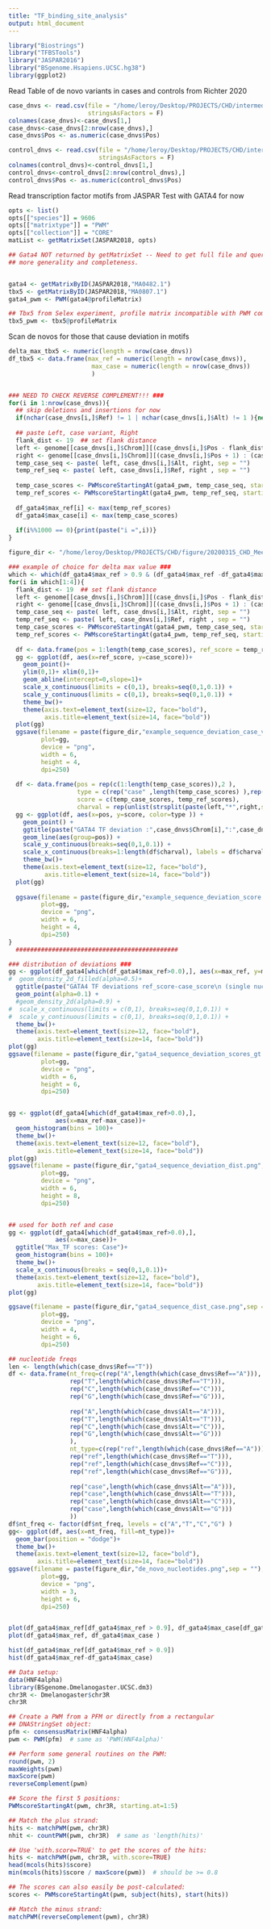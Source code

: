 ```yaml
---
title: "TF_binding_site_analysis"
output: html_document
---
```



```r

library("Biostrings")
library("TFBSTools")
library("JASPAR2016")
library("BSgenome.Hsapiens.UCSC.hg38")
library(ggplot2)
```


Read Table of de novo variants in cases and controls from Richter 2020
```r
case_dnvs <- read.csv(file = "/home/leroy/Desktop/PROJECTS/CHD/intermediate_data/41588_2020_652_MOESM3_ESM_Cases_DNVs.csv",
                      stringsAsFactors = F)
colnames(case_dnvs)<-case_dnvs[1,]
case_dnvs<-case_dnvs[2:nrow(case_dnvs),]
case_dnvs$Pos <- as.numeric(case_dnvs$Pos) 

control_dnvs <- read.csv(file = "/home/leroy/Desktop/PROJECTS/CHD/intermediate_data/41588_2020_652_MOESM3_ESM_Controls_DNVs.csv",
                         stringsAsFactors = F)
colnames(control_dnvs)<-control_dnvs[1,]
control_dnvs<-control_dnvs[2:nrow(control_dnvs),]
control_dnvs$Pos <- as.numeric(control_dnvs$Pos) 

```

Read transcription factor motifs from JASPAR
Test with GATA4 for now
```r
opts <- list()
opts[["species"]] = 9606
opts[["matrixtype"]] = "PWM"
opts[["collection"]] = "CORE"
matList <- getMatrixSet(JASPAR2018, opts)

## Gata4 NOT returned by getMatrixSet -- Need to get full file and query in R for
## more generality and completeness.


gata4 <- getMatrixByID(JASPAR2018,"MA0482.1")
tbx5 <- getMatrixByID(JASPAR2018,"MA0807.1")
gata4_pwm <- PWM(gata4@profileMatrix)

## Tbx5 from Selex experiment, profile matrix incompatible with PWM command :(
tbx5_pwm <- tbx5@profileMatrix


```


Scan de novos for those that cause deviation in motifs
```r
delta_max_tbx5 <- numeric(length = nrow(case_dnvs))
df_tbx5 <- data.frame(max_ref = numeric(length = nrow(case_dnvs)),
                       max_case = numeric(length = nrow(case_dnvs))
                       )


### NEED TO CHECK REVERSE COMPLEMENT!!! ###
for(i in 1:nrow(case_dnvs)){
  ## skip deletions and insertions for now
  if(nchar(case_dnvs[i,]$Ref) != 1 | nchar(case_dnvs[i,]$Alt) != 1 ){next;}
  
  ## paste Left, case variant, Right
  flank_dist <- 19  ## set flank distance 
  left <- genome[[case_dnvs[i,]$Chrom]][(case_dnvs[i,]$Pos - flank_dist) : (case_dnvs[i,]$Pos-1)]
  right <- genome[[case_dnvs[i,]$Chrom]][(case_dnvs[i,]$Pos + 1) : (case_dnvs[i,]$Pos + flank_dist)] 
  temp_case_seq <- paste( left, case_dnvs[i,]$Alt, right, sep = "")
  temp_ref_seq <- paste( left, case_dnvs[i,]$Ref, right , sep = "")
  
  temp_case_scores <- PWMscoreStartingAt(gata4_pwm, temp_case_seq, starting.at = 1: (nchar(temp_case_seq)-ncol(gata4_pwm)) )
  temp_ref_scores <- PWMscoreStartingAt(gata4_pwm, temp_ref_seq, starting.at = 1: (nchar(temp_ref_seq)-ncol(gata4_pwm)) )
  
  df_gata4$max_ref[i] <- max(temp_ref_scores)
  df_gata4$max_case[i] <- max(temp_case_scores)
  
  if(i%%1000 == 0){print(paste("i =",i))}
}

```

```r
figure_dir <- "/home/leroy/Desktop/PROJECTS/CHD/figure/20200315_CHD_Meeting/"

### example of choice for delta max value ###
which <- which(df_gata4$max_ref > 0.9 & (df_gata4$max_ref -df_gata4$max_case)>0.1 )
for(i in which[1:4]){
  flank_dist <- 19  ## set flank distance 
  left <- genome[[case_dnvs[i,]$Chrom]][(case_dnvs[i,]$Pos - flank_dist) : (case_dnvs[i,]$Pos-1)]
  right <- genome[[case_dnvs[i,]$Chrom]][(case_dnvs[i,]$Pos + 1) : (case_dnvs[i,]$Pos + flank_dist)] 
  temp_case_seq <- paste( left, case_dnvs[i,]$Alt, right, sep = "")
  temp_ref_seq <- paste( left, case_dnvs[i,]$Ref, right , sep = "")
  temp_case_scores <- PWMscoreStartingAt(gata4_pwm, temp_case_seq, starting.at = 1: (nchar(temp_case_seq)-ncol(gata4_pwm)) )
  temp_ref_scores <- PWMscoreStartingAt(gata4_pwm, temp_ref_seq, starting.at = 1: (nchar(temp_ref_seq)-ncol(gata4_pwm)) )
  
  df <- data.frame(pos = 1:length(temp_case_scores), ref_score = temp_ref_scores, case_score = temp_case_scores)
  gg <- ggplot(df, aes(x=ref_score, y=case_score))+
    geom_point()+
    ylim(0,1)+ xlim(0,1)+ 
    geom_abline(intercept=0,slope=1)+
    scale_x_continuous(limits = c(0,1), breaks=seq(0,1,0.1)) +
    scale_y_continuous(limits = c(0,1), breaks=seq(0,1,0.1)) +
    theme_bw()+
    theme(axis.text=element_text(size=12, face="bold"),
          axis.title=element_text(size=14, face="bold"))
  plot(gg)
  ggsave(filename = paste(figure_dir,"example_sequence_deviation_case_v_ref.png",sep = ""),
         plot=gg,
         device = "png",
         width = 6,
         height = 4,
         dpi=250)
  
  df <- data.frame(pos = rep(c(1:length(temp_case_scores)),2 ),
                   type = c(rep("case" ,length(temp_case_scores) ),rep("ref" ,length(temp_ref_scores) )),
                   score = c(temp_case_scores, temp_ref_scores),
                   charval = rep(unlist(strsplit(paste(left,"*",right,sep = ""), split="" ))[1: (nchar(temp_ref_seq)-ncol(gata4_pwm))],2) )
  gg <- ggplot(df, aes(x=pos, y=score, color=type )) +
    geom_point() +
    ggtitle(paste("GATA4 TF deviation :",case_dnvs$Chrom[i],":",case_dnvs$Pos[i],":" ,case_dnvs$Ref[i],"->",case_dnvs$Alt[i],sep = " " )) +
    geom_line(aes(group=pos)) +
    scale_y_continuous(breaks=seq(0,1,0.1)) +
    scale_x_continuous(breaks=1:length(df$charval), labels = df$charval)+
    theme_bw()+
    theme(axis.text=element_text(size=12, face="bold"),
          axis.title=element_text(size=14, face="bold"))
  plot(gg)  
  
  ggsave(filename = paste(figure_dir,"example_sequence_deviation_score.png",sep = ""),
         plot=gg,
         device = "png",
         width = 6,
         height = 4,
         dpi=250)
}
  #############################################

### distribution of deviations ###
gg <- ggplot(df_gata4[which(df_gata4$max_ref>0.0),], aes(x=max_ref, y=max_case))+
#  geom_density_2d_filled(alpha=0.5)+
  ggtitle(paste("GATA4 TF deviations ref_score-case_score\n (single nucleotide changes only)" )) +
  geom_point(alpha=0.1) +
  #geom_density_2d(alpha=0.9) +
#  scale_x_continuous(limits = c(0,1), breaks=seq(0,1,0.1)) +
#  scale_y_continuous(limits = c(0,1), breaks=seq(0,1,0.1)) +
  theme_bw()+
  theme(axis.text=element_text(size=12, face="bold"),
        axis.title=element_text(size=14, face="bold"))
plot(gg)
ggsave(filename = paste(figure_dir,"gata4_sequence_deviation_scores_gt.png",sep = ""),
         plot=gg,
         device = "png",
         width = 6,
         height = 6,
         dpi=250)


gg <- ggplot(df_gata4[which(df_gata4$max_ref>0.0),],
             aes(x=max_ref-max_case))+
  geom_histogram(bins = 100)+
  theme_bw()+
  theme(axis.text=element_text(size=12, face="bold"),
        axis.title=element_text(size=14, face="bold"))
plot(gg)  
ggsave(filename = paste(figure_dir,"gata4_sequence_deviation_dist.png",sep = ""),
         plot=gg,
         device = "png",
         width = 6,
         height = 8,
         dpi=250)


## used for both ref and case
gg <- ggplot(df_gata4[which(df_gata4$max_ref>0.0),],
             aes(x=max_case))+
  ggtitle("Max_TF scores: Case")+
  geom_histogram(bins = 100)+
  theme_bw()+
  scale_x_continuous(breaks = seq(0,1,0.1))+
  theme(axis.text=element_text(size=12, face="bold"),
        axis.title=element_text(size=14, face="bold"))
plot(gg)

ggsave(filename = paste(figure_dir,"gata4_sequence_dist_case.png",sep = ""),
         plot=gg,
         device = "png",
         width = 4,
         height = 6,
         dpi=250)

## nucleotide freqs
len <- length(which(case_dnvs$Ref=="T"))
df <- data.frame(nt_freq=c(rep("A",length(which(case_dnvs$Ref=="A"))),
                 rep("T",length(which(case_dnvs$Ref=="T"))),
                 rep("C",length(which(case_dnvs$Ref=="C"))),
                 rep("G",length(which(case_dnvs$Ref=="G"))),
                 
                 rep("A",length(which(case_dnvs$Alt=="A"))),
                 rep("T",length(which(case_dnvs$Alt=="T"))),
                 rep("C",length(which(case_dnvs$Alt=="C"))),
                 rep("G",length(which(case_dnvs$Alt=="G")))
                 ),
                 nt_type=c(rep("ref",length(which(case_dnvs$Ref=="A"))),
                 rep("ref",length(which(case_dnvs$Ref=="T"))),
                 rep("ref",length(which(case_dnvs$Ref=="C"))),
                 rep("ref",length(which(case_dnvs$Ref=="G"))),
                 
                 rep("case",length(which(case_dnvs$Alt=="A"))),
                 rep("case",length(which(case_dnvs$Alt=="T"))),
                 rep("case",length(which(case_dnvs$Alt=="C"))),
                 rep("case",length(which(case_dnvs$Alt=="G")))
                 ))
df$nt_freq <- factor(df$nt_freq, levels = c("A","T","C","G") )
gg<- ggplot(df, aes(x=nt_freq, fill=nt_type))+
  geom_bar(position = "dodge")+
  theme_bw()+
  theme(axis.text=element_text(size=12, face="bold"),
        axis.title=element_text(size=14, face="bold"))
ggsave(filename = paste(figure_dir,"de_novo_nucleotides.png",sep = ""),
         plot=gg,
         device = "png",
         width = 3,
         height = 6,
         dpi=250)


plot(df_gata4$max_ref[df_gata4$max_ref > 0.9], df_gata4$max_case[df_gata4$max_ref > 0.9] )
plot(df_gata4$max_ref, df_gata4$max_case )

hist(df_gata4$max_ref[df_gata4$max_ref > 0.9])
hist(df_gata4$max_ref-df_gata4$max_case)
```



```r

## Data setup:
data(HNF4alpha)
library(BSgenome.Dmelanogaster.UCSC.dm3)
chr3R <- Dmelanogaster$chr3R
chr3R

## Create a PWM from a PFM or directly from a rectangular
## DNAStringSet object:
pfm <- consensusMatrix(HNF4alpha)
pwm <- PWM(pfm)  # same as 'PWM(HNF4alpha)'

## Perform some general routines on the PWM:
round(pwm, 2)
maxWeights(pwm)
maxScore(pwm)
reverseComplement(pwm)

## Score the first 5 positions:
PWMscoreStartingAt(pwm, chr3R, starting.at=1:5)

## Match the plus strand:
hits <- matchPWM(pwm, chr3R)
nhit <- countPWM(pwm, chr3R)  # same as 'length(hits)'

## Use 'with.score=TRUE' to get the scores of the hits:
hits <- matchPWM(pwm, chr3R, with.score=TRUE)
head(mcols(hits)$score)
min(mcols(hits)$score / maxScore(pwm))  # should be >= 0.8

## The scores can also easily be post-calculated:
scores <- PWMscoreStartingAt(pwm, subject(hits), start(hits))

## Match the minus strand:
matchPWM(reverseComplement(pwm), chr3R)
```